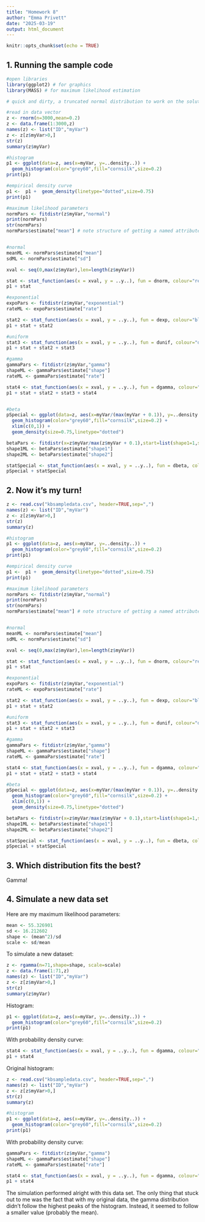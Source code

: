 ```yaml
---
title: "Homework 8"
author: "Emma Privett"
date: "2025-03-19"
output: html_document
---
```


```r
knitr::opts_chunk$set(echo = TRUE)
```

## 1. Running the sample code

```r
#open libraries
library(ggplot2) # for graphics
library(MASS) # for maximum likelihood estimation

# quick and dirty, a truncated normal distribution to work on the solution set

#read in data vector
z <- rnorm(n=3000,mean=0.2)
z <- data.frame(1:3000,z)
names(z) <- list("ID","myVar")
z <- z[z$myVar>0,]
str(z)
summary(z$myVar)

#histogram
p1 <- ggplot(data=z, aes(x=myVar, y=..density..)) +
  geom_histogram(color="grey60",fill="cornsilk",size=0.2)
print(p1)

#empirical density curve
p1 <-  p1 +  geom_density(linetype="dotted",size=0.75)
print(p1)

#maximum likelihood parameters
normPars <- fitdistr(z$myVar,"normal")
print(normPars)
str(normPars)
normPars$estimate["mean"] # note structure of getting a named attribute


#normal
meanML <- normPars$estimate["mean"]
sdML <- normPars$estimate["sd"]

xval <- seq(0,max(z$myVar),len=length(z$myVar))

stat <- stat_function(aes(x = xval, y = ..y..), fun = dnorm, colour="red", n = length(z$myVar), args = list(mean = meanML, sd = sdML))
p1 + stat

#exponential
expoPars <- fitdistr(z$myVar,"exponential")
rateML <- expoPars$estimate["rate"]

stat2 <- stat_function(aes(x = xval, y = ..y..), fun = dexp, colour="blue", n = length(z$myVar), args = list(rate=rateML))
p1 + stat + stat2

#uniform
stat3 <- stat_function(aes(x = xval, y = ..y..), fun = dunif, colour="darkgreen", n = length(z$myVar), args = list(min=min(z$myVar), max=max(z$myVar)))
p1 + stat + stat2 + stat3

#gamma
gammaPars <- fitdistr(z$myVar,"gamma")
shapeML <- gammaPars$estimate["shape"]
rateML <- gammaPars$estimate["rate"]

stat4 <- stat_function(aes(x = xval, y = ..y..), fun = dgamma, colour="brown", n = length(z$myVar), args = list(shape=shapeML, rate=rateML))
p1 + stat + stat2 + stat3 + stat4


#beta
pSpecial <- ggplot(data=z, aes(x=myVar/(max(myVar + 0.1)), y=..density..)) +
  geom_histogram(color="grey60",fill="cornsilk",size=0.2) +
  xlim(c(0,1)) +
  geom_density(size=0.75,linetype="dotted")

betaPars <- fitdistr(x=z$myVar/max(z$myVar + 0.1),start=list(shape1=1,shape2=2),"beta")
shape1ML <- betaPars$estimate["shape1"]
shape2ML <- betaPars$estimate["shape2"]

statSpecial <- stat_function(aes(x = xval, y = ..y..), fun = dbeta, colour="orchid", n = length(z$myVar), args = list(shape1=shape1ML,shape2=shape2ML))
pSpecial + statSpecial
```

## 2. Now it's my turn!

```r
z <- read.csv("kbsampledata.csv", header=TRUE,sep=",")
names(z) <- list("ID","myVar")
z <- z[z$myVar>0,]
str(z)
summary(z)

#histogram
p1 <- ggplot(data=z, aes(x=myVar, y=..density..)) +
  geom_histogram(color="grey60",fill="cornsilk",size=0.2)
print(p1)

#empirical density curve
p1 <-  p1 +  geom_density(linetype="dotted",size=0.75)
print(p1)

#maximum likelihood parameters
normPars <- fitdistr(z$myVar,"normal")
print(normPars)
str(normPars)
normPars$estimate["mean"] # note structure of getting a named attribute


#normal
meanML <- normPars$estimate["mean"]
sdML <- normPars$estimate["sd"]

xval <- seq(0,max(z$myVar),len=length(z$myVar))

stat <- stat_function(aes(x = xval, y = ..y..), fun = dnorm, colour="red", n = length(z$myVar), args = list(mean = meanML, sd = sdML))
p1 + stat

#exponential
expoPars <- fitdistr(z$myVar,"exponential")
rateML <- expoPars$estimate["rate"]

stat2 <- stat_function(aes(x = xval, y = ..y..), fun = dexp, colour="blue", n = length(z$myVar), args = list(rate=rateML))
p1 + stat + stat2

#uniform
stat3 <- stat_function(aes(x = xval, y = ..y..), fun = dunif, colour="darkgreen", n = length(z$myVar), args = list(min=min(z$myVar), max=max(z$myVar)))
p1 + stat + stat2 + stat3

#gamma
gammaPars <- fitdistr(z$myVar,"gamma")
shapeML <- gammaPars$estimate["shape"]
rateML <- gammaPars$estimate["rate"]

stat4 <- stat_function(aes(x = xval, y = ..y..), fun = dgamma, colour="brown", n = length(z$myVar), args = list(shape=shapeML, rate=rateML))
p1 + stat + stat2 + stat3 + stat4

#beta
pSpecial <- ggplot(data=z, aes(x=myVar/(max(myVar + 0.1)), y=..density..)) +
  geom_histogram(color="grey60",fill="cornsilk",size=0.2) +
  xlim(c(0,1)) +
  geom_density(size=0.75,linetype="dotted")

betaPars <- fitdistr(x=z$myVar/max(z$myVar + 0.1),start=list(shape1=1,shape2=2),"beta")
shape1ML <- betaPars$estimate["shape1"]
shape2ML <- betaPars$estimate["shape2"]

statSpecial <- stat_function(aes(x = xval, y = ..y..), fun = dbeta, colour="orchid", n = length(z$myVar), args = list(shape1=shape1ML,shape2=shape2ML))
pSpecial + statSpecial
```

## 3. Which distribution fits the best?

Gamma!

## 4. Simulate a new data set

Here are my maximum likelihood parameters:

```r
mean <- 55.326901
sd <- 16.212602
shape <- (mean^2)/sd
scale <- sd/mean
```

To simulate a new dataset:

```r
z <- rgamma(n=71,shape=shape, scale=scale)
z <- data.frame(1:71,z)
names(z) <- list("ID","myVar")
z <- z[z$myVar>0,]
str(z)
summary(z$myVar)
```

Histogram:

```r
p1 <- ggplot(data=z, aes(x=myVar, y=..density..)) +
  geom_histogram(color="grey60",fill="cornsilk",size=0.2)
print(p1)
```

With probability density curve:

```r
stat4 <- stat_function(aes(x = xval, y = ..y..), fun = dgamma, colour="brown", n = length(z$myVar), args = list(shape=shape, rate=(1/scale)))
p1 + stat4
```

Original histogram:

```r
z <- read.csv("kbsampledata.csv", header=TRUE,sep=",")
names(z) <- list("ID","myVar")
z <- z[z$myVar>0,]
str(z)
summary(z)

#histogram
p1 <- ggplot(data=z, aes(x=myVar, y=..density..)) +
  geom_histogram(color="grey60",fill="cornsilk",size=0.2)
print(p1)
```

With probability density curve:

```r
gammaPars <- fitdistr(z$myVar,"gamma")
shapeML <- gammaPars$estimate["shape"]
rateML <- gammaPars$estimate["rate"]

stat4 <- stat_function(aes(x = xval, y = ..y..), fun = dgamma, colour="brown", n = length(z$myVar), args = list(shape=shapeML, rate=rateML))
p1 + stat4
```

The simulation performed alright with this data set. The only thing that stuck out to me was the fact that with my original data, the gamma distribution didn't follow the highest peaks of the histogram. Instead, it seemed to follow a smaller value (probably the mean). 
